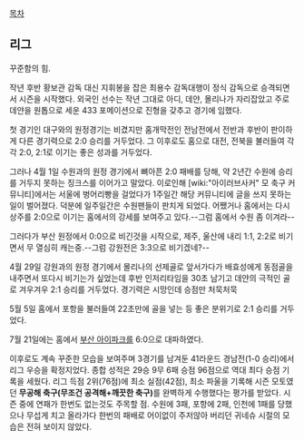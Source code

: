 [[목차]]

== 리그 ==

꾸준함의 힘.

작년 후반 황보관 감독 대신 지휘봉을 잡은 최용수 감독대행이 정식 감독으로 승격되면서 시즌을 시작했다.
외국인 선수는 작년 그대로 아디, 데얀, 몰리나가 자리잡았고 주로 데얀을 원톱으로 세운 433 포메이션으로 진형을 갖추고 경기에 임했다.

첫 경기인 대구와의 원정경기는 비겼지만 홈개막전인 전남전에서 전반과 후반이 판이하게 다른 경기력으로 2:0 승리를 거두었다.
그 이후로도 홈으로 대전, 전북을 불러들여 각각 2:0, 2:1로 이기는 좋은 성과를 거두었다.

그러나 4월 1일 수원과의 원정 경기에서 뼈아픈 2:0 패배를 당해, 약 2년간 수원에 승리를 거두지 못하는 징크스를 이어가고 말았다. 이로인해 [wiki:"아이러브사커" 모 축구 커뮤니티]에서는 서울에 벙어리빵을 걸었다가 1주일간 해당 커뮤니티에 글을 쓰지 못하는 일이 벌어졌다. 덕분에 일주일간은 수원팬들이 판치게 되었다.
어쨌거나 홈에서는 다시 상주를 2:0으로 이기는 홈에서의 강세를 보여주고 있다.--그럼 홈에서 수원 좀 이겨라--

그러다가 부산 원정에서 0:0으로 비긴것을 시작으로, 제주, 울산에 내리 1:1, 2:2로 비기면서 무 열심히 캐는중.--그럼 강원전은 3:3으로 비기겠네?--

4월 29일 강원과의 원정 경기에서 몰리나의 선제골로 앞서가다가 배효성에게 동점골을 내주면서 또다시 비기는가 싶었는데 후반 인저리타임을 30초 남기고 데얀의 극적인 골로 겨우겨우 2:1 승리를 거두었다. 경기력은 시망인데 승점만 처묵처묵

5월 5일 홈에서 포항을 불러들여 22초만에 골을 넣는 등 좋은 분위기로 2:1 승리를 거두었다.

7월 21일에는 홈에서 [[부산 아이파크]]를 6:0으로 대파하였다. 

이후로도 계속 꾸준한 모습을 보여주며 3경기를 남겨둔 41라운드 경남전(1-0 승리)에서 리그 우승을 확정지었다. 종합 성적은 29승 9무 6패 승점 96점으로 역대 최다 승점 기록을 세웠다. 리그 득점 2위(76점)에 최소 실점(42점), 최소 파울을 기록해 시즌 모토였던 '''무공해 축구(무조건 공격해+깨끗한 축구)'''를 완벽하게 수행했다는 평가를 받았다. 시즌 중에 연패가 한번도 없는것도 주목할 점. 수원에 3패, 포항에 2패, 인천에 1패를 당했으나 무섭게 치고 올라가다 한번의 패배로 어이없이 주저않아 버리던 귀네슈 시절의 모습은 전혀 보이지 않았다.
